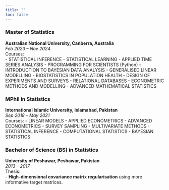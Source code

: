 ```yaml
---
title: ""
toc: false
---
```


### Master of Statistics  
**Australian National University, Canberra, Australia**  
*Feb 2023 – Nov 2024*  
Courses:  
- STATISTICAL INFERENCE
- STATISTICAL LEARNING
- APPLIED TIME SERIES ANALYSIS
- PROGRAMMING FOR SCIENTISTS (Python)
- INTRODUCTION TO BAYESIAN DATA ANALYSIS
- GENERALISED LINEAR MODELLING
- BIOSTATISTICS IN POPULATION HEALTH
- DESIGN OF EXPERIMENTS AND SURVEYS
- RELATIONAL DATABASES
- ECONOMETRIC METHODS AND MODELLING
- ADVANCED MATHEMATICAL STATISTICS

### MPhil in Statistics  
**International Islamic University, Islamabad, Pakistan**  
*Sep 2018 – May 2021*  
Courses:
- LINEAR MODELS
- APPLIED ECONOMETRICS 
- ADVANCED ECONOMETRICS
- SURVEY SAMPLING 
- MULTIVARIATE METHODS
- STATISTICAL INFERENCE 
- COMPUTATIONAL STATISTICS
- BAYESIAN STATISTICS 

### Bachelor of Science (BS) in Statistics  
**University of Peshawar, Peshawar, Pakistan**  
*2013 – 2017*  
Thesis:  
- **High-dimensional covariance matrix regularisation** using more informative target matrices.
